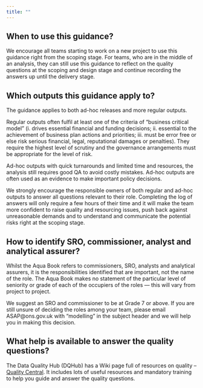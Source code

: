 ```yaml
---
title: ""
---
```


## When to use this guidance?

We encourage all teams starting to work on a new project to use this guidance right from the scoping stage. For teams, who are in the middle of an analysis, they can still use this guidance to reflect on the quality questions at the scoping and design stage and continue recording the answers up until the delivery stage. 

## Which outputs this guidance apply to?

The guidance applies to both ad-hoc releases and more regular outputs.  

Regular outputs often fulfil at least one of the criteria of "business critical model" (i. drives essential financial and funding decisions; ii. essential to the achievement of business plan actions and priorities; iii. must be error free or else risk serious financial, legal, reputational damages or penalties). They require the highest level of scrutiny and the governance arrangements must be appropriate for the level of risk.  

Ad-hoc outputs with quick turnarounds and limited time and resources, the analysis still requires good QA to avoid costly mistakes. Ad-hoc outputs are often used as an evidence to make important policy decisions.  

We strongly encourage the responsible owners of both regular and ad-hoc outputs to answer all questions relevant to their role. Completing the log of answers will only require a few hours of their time and it will make the team more confident to raise quality and resourcing issues, push back against unreasonable demands and to understand and communicate the potential risks right at the scoping stage.

## How to identify SRO, commissioner, analyst and analytical assurer?

Whilst the Aqua Book refers to commissioners, SRO, analysts and analytical assurers, it is the responsibilities identified that are important, not the name of the role. The Aqua Book makes no statement of the particular level of seniority or grade of each of the occupiers of the roles — this will vary from project to project. 

We suggest an SRO and commissioner to be at Grade 7 or above. If you are still unsure of deciding the roles among your team, please email ASAP@ons.gov.uk with "modelling" in the subject header and we will help you in making this decision. 

## What help is available to answer the quality questions?

The Data Quality Hub (DQHub) has a Wiki page full of resources on quality –  <a href="https://officenationalstatistics.sharepoint.com/sites/onswiki/SitePages/Quality-Central.aspx">Quality Central</a>. It includes lots of useful resources and mandatory training to help you guide and answer the quality questions. 